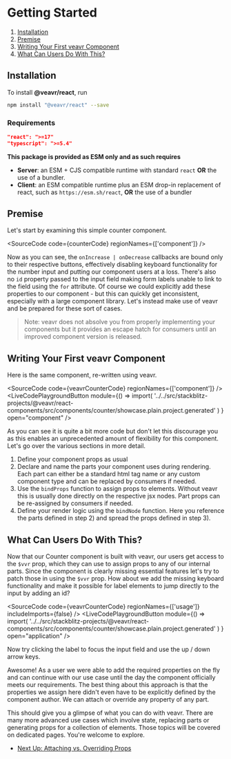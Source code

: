 


# Getting Started

1. [Installation](#installation)
2. [Premise](#premise)
3. [Writing Your First veavr Component](#writing-your-first-veavr-component)
4. [What Can Users Do With This?](#what-can-users-do-with-this)

## Installation

To install **@veavr/react**, run

```bash
npm install "@veavr/react" --save
```

### Requirements

```json
"react": ">=17"
"typescript": ">=5.4"
```

**This package is provided as ESM only and as such requires**

- **Server**: an ESM + CJS compatible runtime with standard `react` **OR** the use of a bundler.
- **Client**: an ESM compatible runtime plus an ESM drop-in replacement of react, such as `https://esm.sh/react`, **OR** the use of a bundler

## Premise

Let's start by examining this simple counter component.

<SourceCode code={counterCode} regionNames={['component']} />

<Canvas of={Stories.CounterStory} />

Now as you can see, the `onIncrease | onDecrease` callbacks are bound only to their respective buttons, effectively disabling keyboard functionality for the number input and putting our component users at a loss. There's also no `id` property passed to the input field making form labels unable to link to the field using the `for` attribute. Of course we could explicitly add these properties to our component - but this can quickly get inconsistent, especially with a large component library. Let's instead make use of veavr and be prepared for these sort of cases.

> Note: veavr does not absolve you from properly implementing your components but it provides an escape hatch for consumers until an improved component version is released.

## Writing Your First veavr Component

Here is the same component, re-written using veavr.

<SourceCode code={veavrCounterCode} regionNames={['component']} />
<LiveCodePlaygroundButton
  module={() =>
    import(
      '../../src/stackblitz-projects/@veavr/react-components/src/components/counter/showcase.plain.project.generated'
    )
  }
  open="component"
/>

As you can see it is quite a bit more code but don't let this discourage you as this enables an unprecedented amount of flexibility for this component. Let's go over the various sections in more detail.

1. Define your component props as usual
2. Declare and name the parts your component uses during rendering. Each part can either be a standard html tag name or any custom component type and can be replaced by consumers if needed.
3. Use the `bindProps` function to assign props to elements. Without veavr this is usually done directly on the respective jsx nodes. Part props can be re-assigned by consumers if needed.
4. Define your render logic using the `bindNode` function. Here you reference the parts defined in step 2) and spread the props defined in step 3).

## What Can Users Do With This?

Now that our Counter component is built with veavr, our users get access to the `$vvr` prop, which they can use to assign props to any of our internal parts. Since the component is clearly missing essential features let's try to patch those in using the `$vvr` prop. How about we add the missing keyboard functionality and make it possible for label elements to jump directly to the input by adding an id?

<SourceCode
  code={veavrCounterCode}
  regionNames={['usage']}
  includeImports={false}
/>
<LiveCodePlaygroundButton
  module={() =>
    import(
      '../../src/stackblitz-projects/@veavr/react-components/src/components/counter/showcase.plain.project.generated'
    )
  }
  open="application"
/>

<Canvas of={Stories.CounterVeavrStory} sourceState="none" />

Now try clicking the label to focus the input field and use the up / down arrow keys.

Awesome! As a user we were able to add the required properties on the fly and can continue with our use case until the day the component officially meets our requirements. The best thing about this approach is that the properties we assign here didn't even have to be explicitly defined by the component author. We can attach or override any property of any part.

This should give you a glimpse of what you can do with veavr. There are many more advanced use cases which involve state, replacing parts or generating props for a collection of elements. Those topics will be covered on dedicated pages. You're welcome to explore.

- [Next Up: Attaching vs. Overriding Props](?path=/docs/react-attaching-vs-overriding-props--docs)
